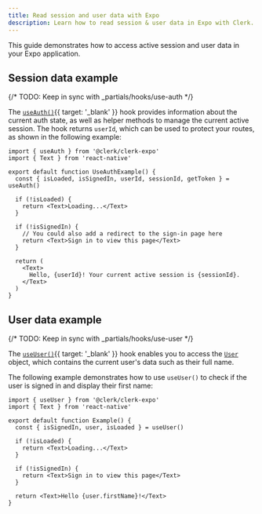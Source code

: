 ```yaml
---
title: Read session and user data with Expo
description: Learn how to read session & user data in Expo with Clerk.
---
```


This guide demonstrates how to access active session and user data in your Expo application.

## Session data example

{/* TODO: Keep in sync with _partials/hooks/use-auth */}

The [`useAuth()`](/docs/references/react/use-auth){{ target: '_blank' }} hook provides information about the current auth state, as well as helper methods to manage the current active session. The hook returns `userId`, which can be used to protect your routes, as shown in the following example:

```tsx {{ filename: 'components/UseAuthExample.tsx' }}
import { useAuth } from '@clerk/clerk-expo'
import { Text } from 'react-native'

export default function UseAuthExample() {
  const { isLoaded, isSignedIn, userId, sessionId, getToken } = useAuth()

  if (!isLoaded) {
    return <Text>Loading...</Text>
  }

  if (!isSignedIn) {
    // You could also add a redirect to the sign-in page here
    return <Text>Sign in to view this page</Text>
  }

  return (
    <Text>
      Hello, {userId}! Your current active session is {sessionId}.
    </Text>
  )
}
```

## User data example

{/* TODO: Keep in sync with _partials/hooks/use-user */}

The [`useUser()`](/docs/references/react/use-user){{ target: '_blank' }} hook enables you to access the [`User`](/docs/references/javascript/user/user) object, which contains the current user's data such as their full name.

The following example demonstrates how to use `useUser()` to check if the user is signed in and display their first name:

```tsx {{ filename: 'src/Example.tsx' }}
import { useUser } from '@clerk/clerk-expo'
import { Text } from 'react-native'

export default function Example() {
  const { isSignedIn, user, isLoaded } = useUser()

  if (!isLoaded) {
    return <Text>Loading...</Text>
  }

  if (!isSignedIn) {
    return <Text>Sign in to view this page</Text>
  }

  return <Text>Hello {user.firstName}!</Text>
}
```
